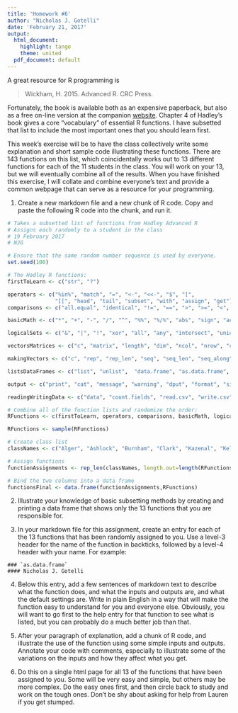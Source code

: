 ```yaml
---
title: 'Homework #6'
author: "Nicholas J. Gotelli"
date: 'February 21, 2017'
output:
  html_document:
    highlight: tango
    theme: united
  pdf_document: default
---
```


A great resource for R programming is 

> Wickham, H. 2015. Advanced R. CRC Press.

Fortunately, the book is available both as an expensive paperback, but also as a free on-line version at the companion [website](http://adv-r.had.co.nz/). Chapter 4 of Hadley's book gives a core "vocabulary" of essential R functions. I have subsetted that list to include the most important ones that you should learn first.

This week's exercise will be to have the class collectively write some explanation and short sample code illustrating these functions.  There are 143 functions on this list, which coincidentally works out to 13 different functions for each of the 11 students in the class. You will work on your 13, but we will eventually combine all of the results. When you have finished this exercise, I will collate and combine everyone's text and provide a common webpage that can serve as a resource for your programming.

1. Create a new markdown file and a new chunk of R code. Copy and paste the following R code into the chunk, and run it.

```r
# Takes a subsetted list of functions from Hadley Advanced R
# Assigns each randomly to a student in the class
# 19 February 2017
# NJG

# Ensure that the same random number sequence is used by everyone.
set.seed(100) 

# The Hadley R functions:
firstToLearn <- c("str", "?")

operators <- c("%in%", "match", "=", "<-", "<<-", "$", "[",
               "[[", "head", "tail", "subset", "with", "assign", "get")
comparisons <- c("all.equal", "identical", "!=", "==", ">", ">=", "<", "<=",  "is.na", "complete.cases",  "is.finite")

basicMath <- c("*", "+", "-", "/", "^", "%%", "%/%", "abs", "sign", "acos", "asin", "atan", "atan2", "sin", "cos", "tan", "ceiling", "floor", "round", "trunc", "signif", "exp", "log", "log10", "log2", "sqrt", "max", "min", "prod", "sum", "cummax", "cummin", "cumprod", "cumsum", "diff", "pmax", "pmin", "range", "mean", "median", "cor", "sd", "var", "rle")

logicalSets <- c("&", "|", "!", "xor", "all", "any", "intersect", "union", "setdiff", "setequal", "which")

vectorsMatrices <- c("c", "matrix", "length", "dim", "ncol", "nrow", "cbind", "rbind", "names", "colnames", "rownames", "t", "diag", "sweep", "as.matrix", "data.matrix")

makingVectors <- c("c", "rep", "rep_len", "seq", "seq_len", "seq_along", "rev", "sample", "choose", "factorial", "combn", "is.character", "is.numeric", "is.logical", "as.character", "as.numeric", "as.logical")

listsDataFrames <- c("list", "unlist",  "data.frame", "as.data.frame", "split", "expand.grid")

output <- c("print", "cat", "message", "warning", "dput", "format", "sink", "capture.output", "sprintf")

readingWritingData <- c("data", "count.fields", "read.csv", "write.csv", "read.delim", "write.delim", "read.fwf", "readLines", "writeLines", "readRDS", "saveRDS", "load", "save")

# Combine all of the function lists and randomize the order:
RFunctions <- c(firstToLearn, operators, comparisons, basicMath, logicalSets, vectorsMatrices, makingVectors, listsDataFrames, output, readingWritingData)

RFunctions <- sample(RFunctions)

# Create class list
classNames <- c("Alger", "Ashlock", "Burnham", "Clark", "Kazenal", "Keller", "Looi", "Makhukov", "Mickuki", "Nevins", "Southgate") 

# Assign functions
functionAssignments <- rep_len(classNames, length.out=length(RFunctions))

# Bind the two columns into a data frame
functionsFinal <- data.frame(functionAssignments,RFunctions)
```
2. Illustrate your knowledge of basic subsetting methods by creating and printing a data frame that shows only the 13 functions that you are responsible for.

3. In your markdown file for this assignment, create an entry for each of the 13 functions that has been randomly assigned to you. Use a level-3 header for the name of the function in backticks, followed by a level-4 header with your name. For example:

```
### `as.data.frame`
#### Nicholas J. Gotelli
```
4. Below this entry, add a few sentences of markdown text to describe what the function does, and what the inputs and outputs are, and what the default settings are. Write in plain English in a way that will make the function easy to understand for you and everyone else. Obviously, you will want to go first to the help entry for that function to see what is listed, but you can probably do a much better job than that.

5. After your paragraph of explanation, add a chunk of R code, and illustrate the use of the function using some simple inputs and outputs. Annotate your code with comments, especially to illustrate some of the variations on the inputs and how they affect what you get.

6. Do this on a single html page for all 13 of the functions that have been assigned to you. Some will be very easy and simple, but others may be more complex. Do the easy ones first, and then circle back to study and work on the tough ones. Don't be shy about asking for help from Lauren if you get stumped. 

